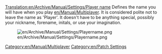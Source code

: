 [[Translation:en/Archive/Manual/Settings/Player name]]
Defines the name you will have when you play [[en/Manual/Multiplayer]]. It is considered polite not to leave the name as 'Player'. It doesn't have to be anything special, possibly your nickname, forename, initals, or use your imagination.

[[File:en/Archive/Manual/Settings/Playername.png]]

[[Category:en/Manual/Multiplayer]]
[[Category:en/Patch Settings]]
{{en/Stub}}